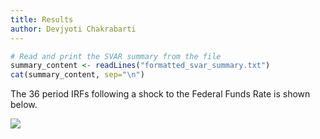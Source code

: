 ```yaml
---
title: Results
author: Devjyoti Chakrabarti 
---
```


```r
# Read and print the SVAR summary from the file
summary_content <- readLines("formatted_svar_summary.txt")
cat(summary_content, sep="\n")
```

The 36 period IRFs following a shock to the Federal Funds Rate is shown below.

![](images/clipboard-2637867791.png)
